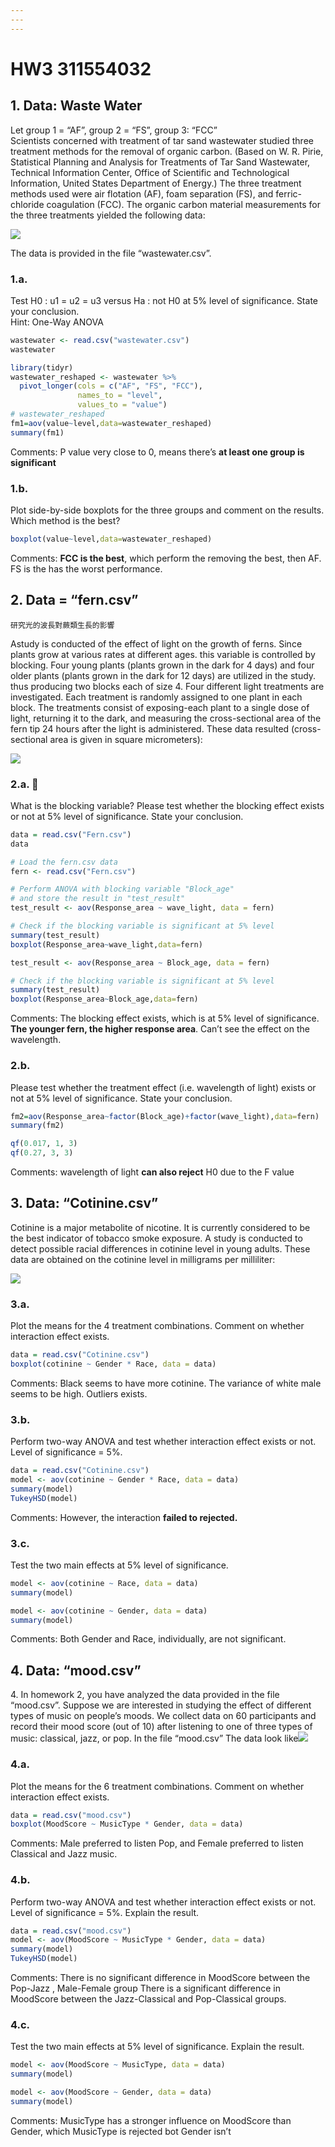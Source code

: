 ```yaml
---
---
---
```


# HW3 311554032

## 1. Data: Waste Water

Let group 1 = "AF", group 2 = "FS", group 3: "FCC"\
Scientists concerned with treatment of tar sand wastewater studied three treatment methods for the removal of organic carbon. (Based on W. R. Pirie, Statistical Planning and Analysis for Treatments of Tar Sand Wastewater, Technical Information Center, Office of Scientific and Technological Information, United States Department of Energy.) The three treatment methods used were air flotation (AF), foam separation (FS), and ferric-chloride coagulation (FCC). The organic carbon material measurements for the three treatments yielded the following data:

![](fig1.png)

The data is provided in the file "wastewater.csv".

### 1.a.

Test H0 : u1 = u2 = u3 versus Ha : not H0 at 5% level of significance. State your conclusion.\
Hint: One-Way ANOVA

```r
wastewater <- read.csv("wastewater.csv")
wastewater
```

```r
library(tidyr)
wastewater_reshaped <- wastewater %>% 
  pivot_longer(cols = c("AF", "FS", "FCC"), 
               names_to = "level", 
               values_to = "value")
# wastewater_reshaped
fm1=aov(value~level,data=wastewater_reshaped)
summary(fm1)
```

Comments: P value very close to 0, means there's **at least one group is significant**

### 1.b.

Plot side-by-side boxplots for the three groups and comment on the results. Which method is the best?

```r
boxplot(value~level,data=wastewater_reshaped)
```

Comments: **FCC is the best**, which perform the removing the best, then AF. FS is the has the worst performance.

## 2. Data = "fern.csv"

```         
研究光的波長對蕨類生長的影響
```

Astudy is conducted of the effect of light on the growth of ferns. Since plants grow at various rates at different ages. this variable is controlled by blocking. Four young plants (plants grown in the dark for 4 days) and four older plants (plants grown in the dark for 12 days) are utilized in the study. thus producing two blocks each of size 4. Four different light treatments are investigated. Each treatment is randomly assigned to one plant in each block. The treatments consist of exposing-each plant to a single dose of light, returning it to the dark, and measuring the cross-sectional area of the fern tip 24 hours after the light is administered. These data resulted (cross-sectional area is given in square micrometers):

![](fig2.png)

### 2.a. 

What is the blocking variable? Please test whether the blocking effect exists or not at 5% level of significance. State your conclusion.

```r
data = read.csv("Fern.csv")
data
```

```r
# Load the fern.csv data
fern <- read.csv("Fern.csv")

# Perform ANOVA with blocking variable "Block_age"
# and store the result in "test_result"
test_result <- aov(Response_area ~ wave_light, data = fern)

# Check if the blocking variable is significant at 5% level
summary(test_result)
boxplot(Response_area~wave_light,data=fern)
```

```r
test_result <- aov(Response_area ~ Block_age, data = fern)

# Check if the blocking variable is significant at 5% level
summary(test_result)
boxplot(Response_area~Block_age,data=fern)
```

Comments: The blocking effect exists, which is at 5% level of significance. **The younger fern, the higher response area**. Can't see the effect on the wavelength.

### 2.b.

Please test whether the treatment effect (i.e. wavelength of light) exists or not at 5% level of significance. State your conclusion.

```r
fm2=aov(Response_area~factor(Block_age)+factor(wave_light),data=fern)
summary(fm2)
```

```r
qf(0.017, 1, 3)
qf(0.27, 3, 3)
```

Comments: wavelength of light **can also reject** H0 due to the F value

## 3. Data: "Cotinine.csv"

Cotinine is a major metabolite of nicotine. It is currently considered to be the best indicator of tobacco smoke exposure. A study is conducted to detect possible racial differences in cotinine level in young adults. These data are obtained on the cotinine level in milligrams per milliliter:

![](fig3.png)

### 3.a.

Plot the means for the 4 treatment combinations. Comment on whether interaction effect exists.

```r
data = read.csv("Cotinine.csv")
boxplot(cotinine ~ Gender * Race, data = data)
```

Comments: Black seems to have more cotinine. The variance of white male seems to be high. Outliers exists.

### 3.b.

Perform two-way ANOVA and test whether interaction effect exists or not. Level of significance = 5%.

```r
data = read.csv("Cotinine.csv")
model <- aov(cotinine ~ Gender * Race, data = data)
summary(model)
TukeyHSD(model)
```

Comments: However, the interaction **failed to rejected.**

### 3.c.

Test the two main effects at 5% level of significance.

```r
model <- aov(cotinine ~ Race, data = data)
summary(model)
```

```r
model <- aov(cotinine ~ Gender, data = data)
summary(model)
```

Comments: Both Gender and Race, individually, are not significant.

## 4. Data: "mood.csv"

4\. In homework 2, you have analyzed the data provided in the file "mood.csv". Suppose we are interested in studying the effect of different types of music on people's moods. We collect data on 60 participants and record their mood score (out of 10) after listening to one of three types of music: classical, jazz, or pop. In the file "mood.csv" The data look like![](fig4.png)

### 4.a.

Plot the means for the 6 treatment combinations. Comment on whether interaction effect exists.

```r
data = read.csv("mood.csv")
boxplot(MoodScore ~ MusicType * Gender, data = data)
```

Comments: Male preferred to listen Pop, and Female preferred to listen Classical and Jazz music.

### 4.b.

Perform two-way ANOVA and test whether interaction effect exists or not. Level of significance = 5%. Explain the result.

```r
data = read.csv("mood.csv")
model <- aov(MoodScore ~ MusicType * Gender, data = data)
summary(model)
TukeyHSD(model)
```

Comments: There is no significant difference in MoodScore between the Pop-Jazz , Male-Female group There is a significant difference in MoodScore between the Jazz-Classical and Pop-Classical groups.

### 4.c.

Test the two main effects at 5% level of significance. Explain the result.

```r
model <- aov(MoodScore ~ MusicType, data = data)
summary(model)
```

```r
model <- aov(MoodScore ~ Gender, data = data)
summary(model)
```

Comments: MusicType has a stronger influence on MoodScore than Gender, which MusicType is rejected bot Gender isn't
